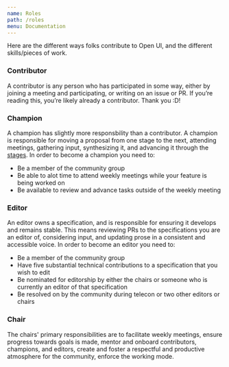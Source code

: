 ```yaml
---
name: Roles
path: /roles
menu: Documentation
---
```


Here are the different ways folks contribute to Open UI, and the different skills/pieces of work.

### Contributor

A contributor is any person who has participated in some way, either by joining a meeting and participating, or writing on an issue or PR. If you’re reading this, you’re likely already a contributor. Thank you :D!

### Champion

A champion has slightly more responsbility than a contributor. A champion is responsible for moving a proposal from one stage to the next, attending meetings, gathering input, synthesizing it, and advancing it through the [stages](/working-mode). In order to become a champion you need to:

- Be a member of the community group
- Be able to alot time to attend weekly meetings while your feature is being worked on
- Be available to review and advance tasks outside of the weekly meeting

### Editor

An editor owns a specification, and is responsible for ensuring it develops and remains stable. This means reviewing PRs to the specifications you are an editor of, considering input, and updating prose in a consistent and accessible voice. In order to become an editor you need to:

- Be a member of the community group
- Have five substantial technical contributions to a specification that you wish to edit
- Be nominated for editorship by either the chairs or someone who is currently an editor of that specification
- Be resolved on by the community during telecon or two other editors or chairs

### Chair

The chairs' primary responsibilities are to facilitate weekly meetings, ensure progress towards goals is made, mentor and onboard contributors, champions, and editors, create and foster a respectful and productive atmosphere for the community, enforce the working mode.